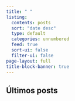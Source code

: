 ```yaml
---
title: " " 
listing:
  contents: posts 
  sort: "date desc"
  type: default
  categories: unnumbered
  feed: true
  sort-ui: false
  filter-ui: false
page-layout: full
title-block-banner: true
---
```

:::{.left}

# Últimos posts



:::

